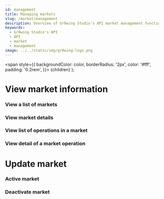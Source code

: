 ```yaml
---
id: management
title: Managing markets
slug: /market/management
description: Overview of Gr0wing Studio's API market management functionalities
keywords:
  - Gr0wing Studio's API
  - API
  - market
  - management
image: ../../static/img/gr0wing-logo.png
---
```




<span
style={{
        backgroundColor: color,
        borderRadius: '2px',
        color: '#fff',
        padding: '0.2rem',
      }}>
{children}
</span>
);

# View market information

### View a list of markets

### View market details

### View list of operations in a market

### View detail of a market operation

# Update market

### Active market

### Deactivate market
